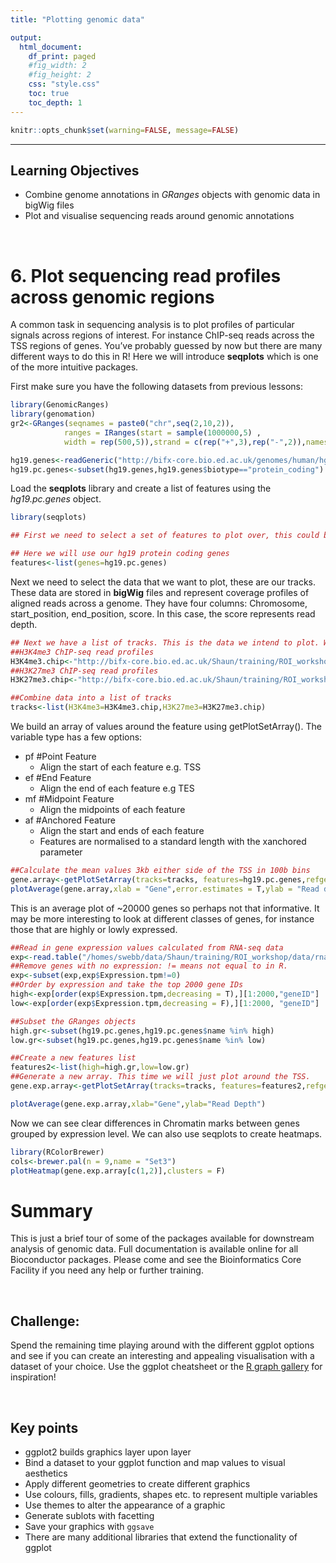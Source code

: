 ```yaml
---
title: "Plotting genomic data"

output: 
  html_document:
    df_print: paged
    #fig_width: 2
    #fig_height: 2
    css: "style.css"
    toc: true
    toc_depth: 1
---
```


<head>
<script src="https://kit.fontawesome.com/ece750edd7.js" crossorigin="anonymous"></script>
</head>

```r
knitr::opts_chunk$set(warning=FALSE, message=FALSE)
```

----

##
<div class="objectives">
<h2><i class="far fa-check-square"></i> Learning Objectives</h2>
* Combine genome annotations in *GRanges* objects with genomic data in bigWig files
* Plot and visualise sequencing reads around genomic annotations
</div>
<br>

# 6. Plot sequencing read profiles across genomic regions

A common task in sequencing analysis is to plot profiles of particular signals across regions of interest. For instance ChIP-seq reads across the TSS regions of genes. You've probably guessed by now but there are many different ways to do this in R! Here we will introduce **seqplots** which is one of the more intuitive packages. 

First make sure you have the following datasets from previous lessons:

```r
library(GenomicRanges)
library(genomation)
gr2<-GRanges(seqnames = paste0("chr",seq(2,10,2)),
            ranges = IRanges(start = sample(1000000,5) ,
            width = rep(500,5)),strand = c(rep("+",3),rep("-",2)),names=seq(1,5))

hg19.genes<-readGeneric("http://bifx-core.bio.ed.ac.uk/genomes/human/hg19/annotation/Ensembl.GRCh37.74.edited.genes.bed",chr = 1,start = 2,end = 3,strand = 6,meta.cols = list(name=4,symbol=5,biotype=7))
hg19.pc.genes<-subset(hg19.genes,hg19.genes$biotype=="protein_coding")
```

Load the **seqplots** library and create a list of features using the *hg19.pc.genes* object.

```r
library(seqplots)

## First we need to select a set of features to plot over, this could be a set of peak regions, genes or CpG Islands for instance.

## Here we will use our hg19 protein coding genes 
features<-list(genes=hg19.pc.genes)
```

Next we need to select the data that we want to plot, these are our tracks. These data are stored in **bigWig** files and represent coverage profiles of aligned reads across a genome. They have four columns: Chromosome, start_position, end_position, score. In this case, the score represents read depth.

```r
## Next we have a list of tracks. This is the data we intend to plot. We can supply the file paths of bigWig files directly:
##H3K4me3 ChIP-seq read profiles
H3K4me3.chip<-"http://bifx-core.bio.ed.ac.uk/Shaun/training/ROI_workshop/data/H3K4me3.bw"
##H3K27me3 ChIP-seq read profiles
H3K27me3.chip<-"http://bifx-core.bio.ed.ac.uk/Shaun/training/ROI_workshop/data/H3K27me3.bw"

##Combine data into a list of tracks
tracks<-list(H3K4me3=H3K4me3.chip,H3K27me3=H3K27me3.chip)
```  
  
We build an array of values around the feature using getPlotSetArray(). The variable type has a few options:

* pf #Point Feature
    + Align the start of each feature e.g. TSS
* ef #End Feature
    + Align the end of each feature e.g TES
* mf #Midpoint Feature
    + Align the midpoints of each feature
* af #Anchored Feature
    + Align the start and ends of each feature
    + Features are normalised to a standard length with the xanchored parameter

  
```r
##Calculate the mean values 3kb either side of the TSS in 100b bins
gene.array<-getPlotSetArray(tracks=tracks, features=hg19.pc.genes,refgenome = "hg19",bin = 100,ignore_strand = F,xmin = 3000,xmax=3000,xanchored=3000,type = "af",stat = "mean")
plotAverage(gene.array,xlab = "Gene",error.estimates = T,ylab = "Read depth")
```

This is an average plot of ~20000 genes so perhaps not that informative. It may be more interesting to look at different classes of genes, for instance those that are highly or lowly expressed.

```r
##Read in gene expression values calculated from RNA-seq data
exp<-read.table("/homes/swebb/data/Shaun/training/ROI_workshop/data/rna-seq_expression.tab",header=T,sep="\t")
##Remove genes with no expression: != means not equal to in R.
exp<-subset(exp,exp$Expression.tpm!=0)
##Order by expression and take the top 2000 gene IDs
high<-exp[order(exp$Expression.tpm,decreasing = T),][1:2000,"geneID"]
low<-exp[order(exp$Expression.tpm,decreasing = F),][1:2000, "geneID"]

##Subset the GRanges objects 
high.gr<-subset(hg19.pc.genes,hg19.pc.genes$name %in% high)
low.gr<-subset(hg19.pc.genes,hg19.pc.genes$name %in% low)

##Create a new features list
features2<-list(high=high.gr,low=low.gr)
##Generate a new array. This time we will just plot around the TSS.
gene.exp.array<-getPlotSetArray(tracks=tracks, features=features2,refgenome = "hg19",bin = 100,ignore_strand = F,type = "pf",xmin = 3000,xmax=3000,add_heatmap = T,stat = "mean")

plotAverage(gene.exp.array,xlab="Gene",ylab="Read Depth")
```

Now we can see clear differences in Chromatin marks between genes grouped by expression level. We can also use seqplots to create heatmaps.

```r
library(RColorBrewer)
cols<-brewer.pal(n = 9,name = "Set3")
plotHeatmap(gene.exp.array[c(1,2)],clusters = F)
```

# Summary

This is just a brief tour of some of the packages available for downstream analysis of genomic data. Full documentation is available online for all Bioconductor packages. Please come and see the Bioinformatics Core Facility if you need any help or further training.

<br>
<div class="challenge">
<h2><i class="fas fa-pencil-alt"></i> Challenge:</h2>
Spend the remaining time playing around with the different ggplot options and see if you can create an interesting and appealing visualisation with a dataset of your choice. Use the ggplot cheatsheet or the [R graph gallery](https://www.r-graph-gallery.com/index.html) for inspiration!
</div>
<br>

<div class="key-points">
<h2><i class="fas fa-thumbtack"></i> Key points</h2>
 * ggplot2 builds graphics layer upon layer
 * Bind a dataset to your ggplot function and map values to visual aesthetics
 * Apply different geometries to create different graphics
 * Use colours, fills, gradients, shapes etc. to represent multiple variables
 * Use themes to alter the appearance of a graphic
 * Generate sublots with facetting
 * Save your graphics with `ggsave`
 * There are many additional libraries that extend the functionality of ggplot
</div>
<br>
